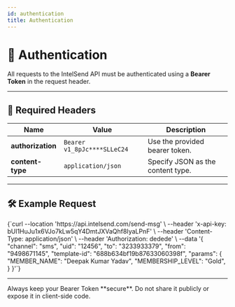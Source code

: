 ```yaml
---
id: authentication
title: Authentication
---
```



# 🔐 Authentication

All requests to the IntelSend API must be authenticated using a **Bearer Token** in the request header.

---

## 📑 Required Headers

| Name              | Value                       | Description                       |
| ----------------- | --------------------------- | --------------------------------- |
| **authorization** | `Bearer v1_8pJc****SLLeC24` | Use the provided bearer token.    |
| **content-type**  | `application/json`          | Specify JSON as the content type. |

---

## 🛠️ Example Request

<CodeBlock language="bash">
  {`curl --location 'https://api.intelsend.com/send-msg' \
  --header 'x-api-key: bUl1HuJu1x6VJo7kLw5qY4DmtJXVaQhf8IyaLPnF' \
  --header 'Content-Type: application/json' \
  --header 'Authorization: dedede' \
--data '{
    "channel": "sms",
    "uid": "12456",
    "to": "3233933379",
    "from": "9498671145",
    "template-id": "688b634bf19b87633060398f",
    "params": {
        "MEMBER_NAME": "Deepak Kumar Yadav",
        "MEMBERSHIP_LEVEL": "Gold",
       }
}'`}
</CodeBlock>

---

<Admonition type="tip" title="Tip">
  Always keep your Bearer Token **secure**. Do not share it publicly or expose
  it in client-side code.
</Admonition>
